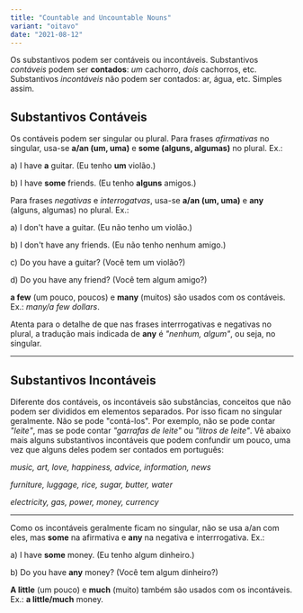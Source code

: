 ```yaml
---
title: "Countable and Uncountable Nouns"
variant: "oitavo"
date: "2021-08-12"
---
```


Os substantivos podem ser contáveis ou incontáveis. Substantivos _contáveis_ podem ser **contados**: _um_ cachorro, _dois_ cachorros, etc. Substantivos _incontáveis_ não podem ser contados: ar, água, etc. Simples assim.

## Substantivos Contáveis

Os contáveis podem ser singular ou plural. Para frases _afirmativas_ no singular, usa-se **a/an (um, uma)** e **some (alguns, algumas)** no plural. Ex.:

a) I have **a** guitar. (Eu tenho **um** violão.)

b) I have **some** friends. (Eu tenho **alguns** amigos.)

Para frases _negativas_ e _interrogatvas_, usa-se **a/an (um, uma)** e **any** (alguns, algumas) no plural. Ex.:

a) I don't have a guitar. (Eu não tenho um violão.)

b) I don't have any friends. (Eu não tenho nenhum amigo.)

c) Do you have a guitar? (Você tem um violão?)

d) Do you have any friend? (Você tem algum amigo?)

**a few** (um pouco, poucos) e **many** (muitos) são usados com os contáveis. Ex.: _many/a few dollars_.

Atenta para o detalhe de que nas frases interrrogativas e negativas no plural, a tradução mais indicada de **any** é _"nenhum, algum"_, ou seja, no singular.

<hr />

## Substantivos Incontáveis

Diferente dos contáveis, os incontáveis são substâncias, conceitos que não podem ser divididos em elementos separados. Por isso ficam no singular geralmente. Não se pode "contá-los". Por exemplo, não se pode contar _"leite"_, mas se pode contar _"garrafas de leite"_ ou _"litros de leite"_. Vê abaixo mais alguns substantivos incontáveis que podem confundir um pouco, uma vez que alguns deles podem ser contados em português:

_music, art, love, happiness, advice, information, news_

_furniture, luggage, rice, sugar, butter, water_

_electricity, gas, power, money, currency_

<hr style={{}} />

Como os incontáveis geralmente ficam no singular, não se usa a/an com eles, mas **some** na afirmativa e **any** na negativa e interrrogativa. Ex.:

a) I have **some** money. (Eu tenho algum dinheiro.)

b) Do you have **any** money? (Você tem algum dinheiro?)

**A little** (um pouco) e **much** (muito) também são usados com os incontáveis. Ex.: **a little/much** money.
